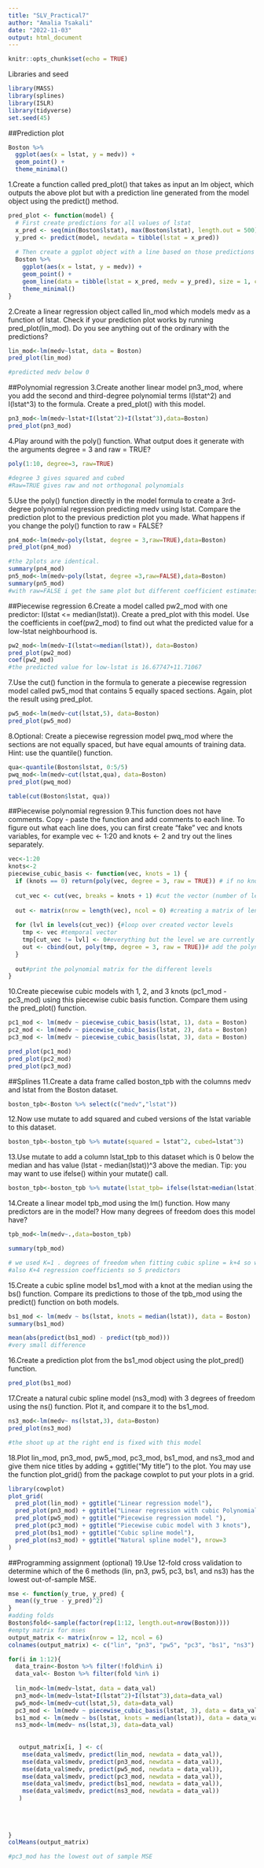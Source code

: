```yaml
---
title: "SLV_Practical7"
author: "Amalia Tsakali"
date: "2022-11-03"
output: html_document
---
```


```r
knitr::opts_chunk$set(echo = TRUE)
```
Libraries and seed
```r
library(MASS)
library(splines)
library(ISLR)
library(tidyverse)
set.seed(45)
```
##Prediction plot
```r
Boston %>% 
  ggplot(aes(x = lstat, y = medv)) +
  geom_point() +
  theme_minimal()
```
1.Create a function called pred_plot() that takes as input an lm object, which outputs the above plot but with a prediction line generated from the model object using the predict() method.
```r
pred_plot <- function(model) {
  # First create predictions for all values of lstat
  x_pred <- seq(min(Boston$lstat), max(Boston$lstat), length.out = 500)
  y_pred <- predict(model, newdata = tibble(lstat = x_pred))
  
  # Then create a ggplot object with a line based on those predictions
  Boston %>%
    ggplot(aes(x = lstat, y = medv)) +
    geom_point() +
    geom_line(data = tibble(lstat = x_pred, medv = y_pred), size = 1, col = "blue") +
    theme_minimal()
}
```

2.Create a linear regression object called lin_mod which models medv as a function of lstat. Check if your prediction plot works by running pred_plot(lin_mod). Do you see anything out of the ordinary with the predictions?
```r
lin_mod<-lm(medv~lstat, data = Boston)
pred_plot(lin_mod)

#predicted medv below 0
```
##Polynomial regression
3.Create another linear model pn3_mod, where you add the second and third-degree polynomial terms I(lstat^2) and I(lstat^3) to the formula. Create a pred_plot() with this model.
```r
pn3_mod<-lm(medv~lstat+I(lstat^2)+I(lstat^3),data=Boston)
pred_plot(pn3_mod)
```
4.Play around with the poly() function. What output does it generate with the arguments degree = 3 and raw = TRUE?
```r
poly(1:10, degree=3, raw=TRUE)

#degree 3 gives squared and cubed
#Raw=TRUE gives raw and not orthogonal polynomials
```
5.Use the poly() function directly in the model formula to create a 3rd-degree polynomial regression predicting medv using lstat. Compare the prediction plot to the previous prediction plot you made. What happens if you change the poly() function to raw = FALSE?
```r
pn4_mod<-lm(medv~poly(lstat, degree = 3,raw=TRUE),data=Boston)
pred_plot(pn4_mod)

#the 2plots are identical.
summary(pn4_mod)
pn5_mod<-lm(medv~poly(lstat, degree =3,raw=FALSE),data=Boston)
summary(pn5_mod)
#with raw=FALSE i get the same plot but different coefficient estimates. 
```
##Piecewise regression
6.Create a model called pw2_mod with one predictor: I(lstat <= median(lstat)). Create a pred_plot with this model. Use the coefficients in coef(pw2_mod) to find out what the predicted value for a low-lstat neighbourhood is.
```r
pw2_mod<-lm(medv~I(lstat<=median(lstat)), data=Boston)
pred_plot(pw2_mod)
coef(pw2_mod)
#the predicted value for low-lstat is 16.67747+11.71067
```
7.Use the cut() function in the formula to generate a piecewise regression model called pw5_mod that contains 5 equally spaced sections. Again, plot the result using pred_plot.
```r
pw5_mod<-lm(medv~cut(lstat,5), data=Boston)
pred_plot(pw5_mod)
```
8.Optional: Create a piecewise regression model pwq_mod where the sections are not equally spaced, but have equal amounts of training data. Hint: use the quantile() function.
```r
qua<-quantile(Boston$lstat, 0:5/5)
pwq_mod<-lm(medv~cut(lstat,qua), data=Boston)
pred_plot(pwq_mod)

table(cut(Boston$lstat, qua))
```
##Piecewise polynomial regression
9.This function does not have comments. Copy - paste the function and add comments to each line. To figure out what each line does, you can first create “fake” vec and knots variables, for example vec <- 1:20 and knots <- 2 and try out the lines separately.
```r
vec<-1:20
knots<-2
piecewise_cubic_basis <- function(vec, knots = 1) {
  if (knots == 0) return(poly(vec, degree = 3, raw = TRUE)) # if no knots, create a polynomials up to 3rd power
  
  cut_vec <- cut(vec, breaks = knots + 1) #cut the vector (number of levels is numbers of knots +1) it returns 
  
  out <- matrix(nrow = length(vec), ncol = 0) #creating a matrix of length equal to the vectror
  
  for (lvl in levels(cut_vec)) {#loop over created vector levels
    tmp <- vec #temporal vector
    tmp[cut_vec != lvl] <- 0#everything but the level we are currently in is set to 0
    out <- cbind(out, poly(tmp, degree = 3, raw = TRUE))# add the polynomial on the vector
  }
  
  out#print the polynomial matrix for the different levels
}
```
10.Create piecewise cubic models with 1, 2, and 3 knots (pc1_mod - pc3_mod) using this piecewise cubic basis function. Compare them using the pred_plot() function.
```r
pc1_mod <- lm(medv ~ piecewise_cubic_basis(lstat, 1), data = Boston)
pc2_mod <- lm(medv ~ piecewise_cubic_basis(lstat, 2), data = Boston)
pc3_mod <- lm(medv ~ piecewise_cubic_basis(lstat, 3), data = Boston)

pred_plot(pc1_mod)
pred_plot(pc2_mod)
pred_plot(pc3_mod)

```
##Splines
11.Create a data frame called boston_tpb with the columns medv and lstat from the Boston dataset.
```r
boston_tpb<-Boston %>% select(c("medv","lstat"))
```
12.Now use mutate to add squared and cubed versions of the lstat variable to this dataset.
```r
boston_tpb<-boston_tpb %>% mutate(squared = lstat^2, cubed=lstat^3)
```
13.Use mutate to add a column lstat_tpb to this dataset which is 0 below the median and has value (lstat - median(lstat))^3 above the median. Tip: you may want to use ifelse() within your mutate() call.
```r
boston_tpb<-boston_tpb %>% mutate(lstat_tpb= ifelse(lstat>median(lstat),(lstat - median(lstat))^3,0))
```
14.Create a linear model tpb_mod using the lm() function. How many predictors are in the model? How many degrees of freedom does this model have?
```r
tpb_mod<-lm(medv~.,data=boston_tpb)

summary(tpb_mod)

# we used K=1 . degrees of freedom when fitting cubic spline = k+4 so we have 5 degrees of freedom
#also K+4 regression coefficients so 5 predictors

```
15.Create a cubic spline model bs1_mod with a knot at the median using the bs() function. Compare its predictions to those of the tpb_mod using the predict() function on both models.
```r
bs1_mod <- lm(medv ~ bs(lstat, knots = median(lstat)), data = Boston)
summary(bs1_mod)

mean(abs(predict(bs1_mod) - predict(tpb_mod)))
#very small difference
```
16.Create a prediction plot from the bs1_mod object using the plot_pred() function.
```r
pred_plot(bs1_mod)
```
17.Create a natural cubic spline model (ns3_mod) with 3 degrees of freedom using the ns() function. Plot it, and compare it to the bs1_mod.
```r
ns3_mod<-lm(medv~ ns(lstat,3), data=Boston)
pred_plot(ns3_mod)

#the shoot up at the right end is fixed with this model 

```
18.Plot lin_mod, pn3_mod, pw5_mod, pc3_mod, bs1_mod, and ns3_mod and give them nice titles by adding + ggtitle("My title") to the plot. You may use the function plot_grid() from the package cowplot to put your plots in a grid.
```r

library(cowplot)
plot_grid(
  pred_plot(lin_mod) + ggtitle("Linear regression model"),
  pred_plot(pn3_mod) + ggtitle("Linear regression with cubic Polynomial"),
  pred_plot(pw5_mod) + ggtitle("Piecewise regression model "),
  pred_plot(pc3_mod) + ggtitle("Piecewise cubic model with 3 knots"),
  pred_plot(bs1_mod) + ggtitle("Cubic spline model"),
  pred_plot(ns3_mod) + ggtitle("Natural spline model"), nrow=3
)
```
##Programming assignment (optional)
19.Use 12-fold cross validation to determine which of the 6 methods (lin, pn3, pw5, pc3, bs1, and ns3) has the lowest out-of-sample MSE.
```r
mse <- function(y_true, y_pred) {
  mean((y_true - y_pred)^2)
}
#adding folds
Boston$fold<-sample(factor(rep(1:12, length.out=nrow(Boston))))
#empty matrix for mses
output_matrix <- matrix(nrow = 12, ncol = 6) 
colnames(output_matrix) <- c("lin", "pn3", "pw5", "pc3", "bs1", "ns3")

for(i in 1:12){
  data_train<-Boston %>% filter(!fold%in% i)
  data_val<- Boston %>% filter(fold %in% i)
  
  lin_mod<-lm(medv~lstat, data = data_val)
  pn3_mod<-lm(medv~lstat+I(lstat^2)+I(lstat^3),data=data_val)
  pw5_mod<-lm(medv~cut(lstat,5), data=data_val)
  pc3_mod <- lm(medv ~ piecewise_cubic_basis(lstat, 3), data = data_val)
  bs1_mod <- lm(medv ~ bs(lstat, knots = median(lstat)), data = data_val)
  ns3_mod<-lm(medv~ ns(lstat,3), data=data_val)
  
  
   output_matrix[i, ] <- c(
    mse(data_val$medv, predict(lin_mod, newdata = data_val)),
    mse(data_val$medv, predict(pn3_mod, newdata = data_val)),
    mse(data_val$medv, predict(pw5_mod, newdata = data_val)),
    mse(data_val$medv, predict(pc3_mod, newdata = data_val)),
    mse(data_val$medv, predict(bs1_mod, newdata = data_val)),
    mse(data_val$medv, predict(ns3_mod, newdata = data_val))
   )
    
 
  
  
}
colMeans(output_matrix)

#pc3_mod has the lowest out of sample MSE

```


